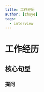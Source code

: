 ```yaml
---
title: 工作经历
author: [zhuye]
tags:
  - interview
---
```



# 工作经历

## 核心句型

### 提问

<Dialog
  question="Can you tell us about your working experience?"
/>

<Dialog
  question="Can you introduce more about your previous jobs?"
/>

### 公司

<Dialog
  question="After graduation, I joined ABC company, which is an internet company."
/>

### 职位职责

<Dialog
  question="My role was doing A, B and C."
/>

<Dialog
  question="My main responsibilities include doing A, B and C."
/>

### 换工作经历

<Dialog
  question="In 2012 I left my previous position, and joined X company."
/>

### 针对 TL

<Dialog
  question="I lead a team of 10 people."
/>